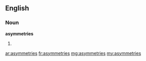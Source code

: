 ==English==

===Noun===
'''asymmetries'''

# {{plural of|[[asymmetry]]}}

[[ar:asymmetries]]
[[fr:asymmetries]]
[[mg:asymmetries]]
[[my:asymmetries]]